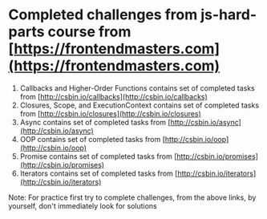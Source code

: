 # Completed challenges from js-hard-parts course from [https://frontendmasters.com](https://frontendmasters.com)

1. Callbacks and Higher-Order Functions contains set of completed tasks from [http://csbin.io/callbacks](http://csbin.io/callbacks)
2. Closures, Scope, and ExecutionContext contains set of completed tasks from [http://csbin.io/closures](http://csbin.io/closures)
3. Async contains set of completed tasks from [http://csbin.io/async](http://csbin.io/async)
4. OOP contains set of completed tasks from [http://csbin.io/oop](http://csbin.io/oop)
5. Promise contains set of completed tasks from [http://csbin.io/promises](http://csbin.io/promises)
6. Iterators contains set of completed tasks from [http://csbin.io/iterators](http://csbin.io/iterators)

Note: For practice first try to complete challenges, from the above links, by yourself, don't immediately look for solutions
